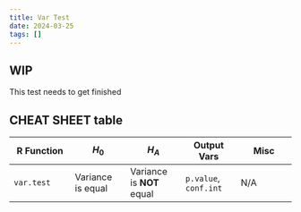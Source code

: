 ```yaml
---
title: Var Test
date: 2024-03-25
tags: []
---
```


## WIP 

This test needs to get finished

## CHEAT SHEET table

| R Function    | $H_0$     | $H_A$     | Output Vars    | Misc    |
|---------------- | --------------- | --------------- | --------------- | --------------- |
| `var.test`    | Variance is equal    | Variance is **NOT** equal | `p.value`, `conf.int`   | N/A   |
